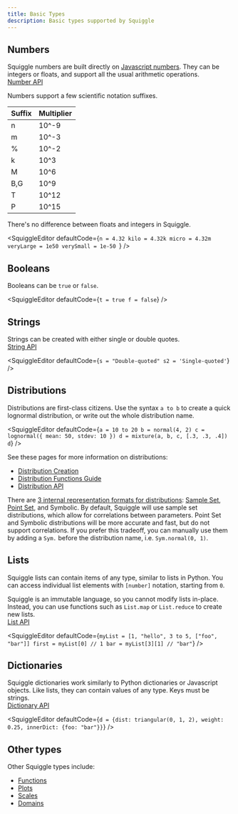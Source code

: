 ```yaml
---
title: Basic Types
description: Basic types supported by Squiggle
---
```



## Numbers

Squiggle numbers are built directly on [Javascript numbers](https://developer.mozilla.org/en-US/docs/Web/JavaScript/Reference/Global_Objects/Number). They can be integers or floats, and support all the usual arithmetic operations.  
[Number API](/docs/Api/Number)

Numbers support a few scientific notation suffixes.

| Suffix | Multiplier |
| ------ | ---------- |
| n      | 10^-9      |
| m      | 10^-3      |
| %      | 10^-2      |
| k      | 10^3       |
| M      | 10^6       |
| B,G    | 10^9       |
| T      | 10^12      |
| P      | 10^15      |

There's no difference between floats and integers in Squiggle.

<SquiggleEditor defaultCode={`n = 4.32
kilo = 4.32k
micro = 4.32m
veryLarge = 1e50
verySmall = 1e-50
`} />

## Booleans

Booleans can be `true` or `false`.

<SquiggleEditor defaultCode={`t = true
f = false`} />

## Strings

Strings can be created with either single or double quotes.  
[String API](/docs/Api/String)

<SquiggleEditor defaultCode={`s = "Double-quoted"
s2 = 'Single-quoted'`} />

## Distributions

Distributions are first-class citizens. Use the syntax `a to b` to create a quick lognormal distribution, or write out the whole distribution name.

<SquiggleEditor
  defaultCode={`a = 10 to 20
b = normal(4, 2)
c = lognormal({ mean: 50, stdev: 10 })
d = mixture(a, b, c, [.3, .3, .4])
d`}
/>

See these pages for more information on distributions:
- [Distribution Creation](/docs/Guides/DistributionCreation)
- [Distribution Functions Guide](/docs/Guides/Functions)
- [Distribution API](/docs/Api/Dist)

There are [3 internal representation formats for distributions](docs/Discussions/Three-Formats-Of-Distributions): [Sample Set](/docs/API/DistSampleSet), [Point Set](/docs/API/DistPointSet), and Symbolic. By default, Squiggle will use sample set distributions, which allow for correlations between parameters. Point Set and Symbolic distributions will be more accurate and fast, but do not support correlations. If you prefer this tradeoff, you can manually use them by adding a `Sym.` before the distribution name, i.e. `Sym.normal(0, 1)`.

## Lists

Squiggle lists can contain items of any type, similar to lists in Python. You can access individual list elements with `[number]` notation, starting from `0`. 

Squiggle is an immutable language, so you cannot modify lists in-place. Instead, you can use functions such as `List.map` or `List.reduce` to create new lists.  
[List API](/docs/Api/List)

<SquiggleEditor
  defaultCode={`myList = [1, "hello", 3 to 5, ["foo", "bar"]]
first = myList[0] // 1
bar = myList[3][1] // "bar"`}
/>


## Dictionaries

Squiggle dictionaries work similarly to Python dictionaries or Javascript objects. Like lists, they can contain values of any type. Keys must be strings.  
[Dictionary API](/docs/Api/Dictionary)

<SquiggleEditor
  defaultCode={`d = {dist: triangular(0, 1, 2), weight: 0.25, innerDict: {foo: "bar"}}`}
/>


## Other types

Other Squiggle types include:

- [Functions](/docs/Guides/Functions)
- [Plots](/docs/Api/Plot)
- [Scales](/docs/Api/Plot#scales)
- [Domains](#parameter-annotations)
